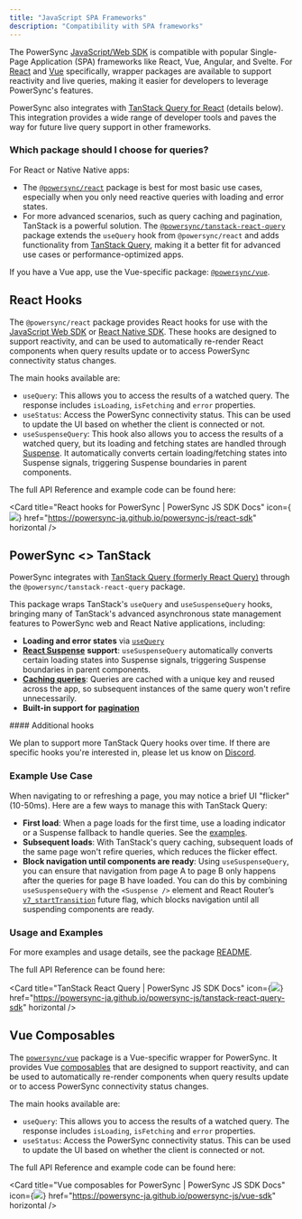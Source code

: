 ```yaml
---
title: "JavaScript SPA Frameworks"
description: "Compatibility with SPA frameworks"
---
```


The PowerSync [JavaScript/Web SDK](../js-web) is compatible with popular Single-Page Application (SPA) frameworks like React, Vue, Angular, and Svelte. For [React](#react-hooks) and [Vue](#vue-composables) specifically, wrapper packages are available to support reactivity and live queries, making it easier for developers to leverage PowerSync's features.

PowerSync also integrates with [TanStack Query for React](#powersync-less-than-greater-than-tanstack) (details below). This integration provides a wide range of developer tools and paves the way for future live query support in other frameworks.

### Which package should I choose for queries?

For React or Native Native apps:

* The [`@powersync/react`](#react-hooks) package is best for most basic use cases, especially when you only need reactive queries with loading and error states.
* For more advanced scenarios, such as query caching and pagination, TanStack is a powerful solution. The [`@powersync/tanstack-react-query`](#powersync-less-than-greater-than-tanstack) package extends the `useQuery` hook from `@powersync/react` and adds functionality from [TanStack Query](https://tanstack.com/query/latest/docs/framework/react/overview), making it a better fit for advanced use cases or performance-optimized apps.

If you have a Vue app, use the Vue-specific package: [`@powersync/vue`](#vue-composables).

## React Hooks

<Card
  title="npm: @powersync/react"
  icon="npm"
  href="https://www.npmjs.com/package/@powersync/react"
  horizontal
/>

The `@powersync/react` package provides React hooks for use with the [JavaScript Web SDK](./) or [React Native SDK](../react-native-and-expo/). These hooks are designed to support reactivity, and can be used to automatically re-render React components when query results update or to access PowerSync connectivity status changes.

The main hooks available are:

* `useQuery`: This allows you to access the results of a watched query. The response includes `isLoading`, `isFetching` and `error` properties.
* `useStatus`: Access the PowerSync connectivity status. This can be used to update the UI based on whether the client is connected or not.
* `useSuspenseQuery`: This hook also allows you to access the results of a watched query, but its loading and fetching states are handled through [Suspense](https://react.dev/reference/react/Suspense). It automatically converts certain loading/fetching states into Suspense signals, triggering Suspense boundaries in parent components.

The full API Reference and example code can be found here:

<Card
  title="React hooks for PowerSync | PowerSync JS SDK Docs"
  icon={<img src="/images/logo.png"/>}
  href="https://powersync-ja.github.io/powersync-js/react-sdk"
  horizontal
/>

## PowerSync \<\> TanStack

PowerSync integrates with [TanStack Query (formerly React Query)](https://tanstack.com/query/latest/docs/framework/react/overview) through the `@powersync/tanstack-react-query` package.

<Card
  title="npm: @powersync/tanstack-react-query"
  icon="npm"
  href="https://www.npmjs.com/package/@powersync/tanstack-react-query"
  horizontal
/>

This package wraps TanStack's `useQuery` and `useSuspenseQuery` hooks, bringing many of TanStack's advanced asynchronous state management features to PowerSync web and React Native applications, including:

* **Loading and error states** via [`useQuery`](https://tanstack.com/query/latest/docs/framework/react/guides/queries)
* [**React Suspense**](https://tanstack.com/query/latest/docs/framework/react/guides/suspense) **support**: `useSuspenseQuery` automatically converts certain loading states into Suspense signals, triggering Suspense boundaries in parent components.
* [**Caching queries**](https://tanstack.com/query/latest/docs/framework/react/guides/caching): Queries are cached with a unique key and reused across the app, so subsequent instances of the same query won't refire unnecessarily.
* **Built-in support for** [**pagination**](https://tanstack.com/query/latest/docs/framework/react/guides/paginated-queries)

<Info>
#### Additional hooks

We plan to support more TanStack Query hooks over time. If there are specific hooks you're interested in, please let us know on [Discord](https://discord.gg/powersync).
</Info>

### Example Use Case

When navigating to or refreshing a page, you may notice a brief UI "flicker" (10-50ms). Here are a few ways to manage this with TanStack Query:

* **First load**: When a page loads for the first time, use a loading indicator or a Suspense fallback to handle queries. See the [examples](https://www.npmjs.com/package/@powersync/tanstack-react-query#usage).
* **Subsequent loads**: With TanStack's query caching, subsequent loads of the same page won't refire queries, which reduces the flicker effect.
* **Block navigation until components are ready**: Using `useSuspenseQuery`, you can ensure that navigation from page A to page B only happens after the queries for page B have loaded. You can do this by combining `useSuspenseQuery` with the `<Suspense />` element and React Router’s [`v7_startTransition`](https://reactrouter.com/en/main/upgrading/future#v7\_starttransition) future flag, which blocks navigation until all suspending components are ready.

### Usage and Examples

For more examples and usage details, see the package [README](https://www.npmjs.com/package/@powersync/tanstack-react-query).

The full API Reference can be found here:

<Card
  title="TanStack React Query | PowerSync JS SDK Docs"
  icon={<img src="/images/logo.png"/>}
  href="https://powersync-ja.github.io/powersync-js/tanstack-react-query-sdk"
  horizontal
/>

## Vue Composables

<Card
  title="npm: @powersync/vue"
  icon="npm"
  href="https://www.npmjs.com/package/@powersync/vue"
  horizontal
/>

The [`powersync/vue`](https://www.npmjs.com/package/@powersync/vue) package is a Vue-specific wrapper for PowerSync. It provides Vue [composables](https://vuejs.org/guide/reusability/composables) that are designed to support reactivity, and can be used to automatically re-render components when query results update or to access PowerSync connectivity status changes.

The main hooks available are:

* `useQuery`: This allows you to access the results of a watched query. The response includes `isLoading`, `isFetching` and `error` properties.
* `useStatus`: Access the PowerSync connectivity status. This can be used to update the UI based on whether the client is connected or not.

The full API Reference and example code can be found here:

<Card
  title="Vue composables for PowerSync | PowerSync JS SDK Docs"
  icon={<img src="/images/logo.png"/>}
  href="https://powersync-ja.github.io/powersync-js/vue-sdk"
  horizontal
/>